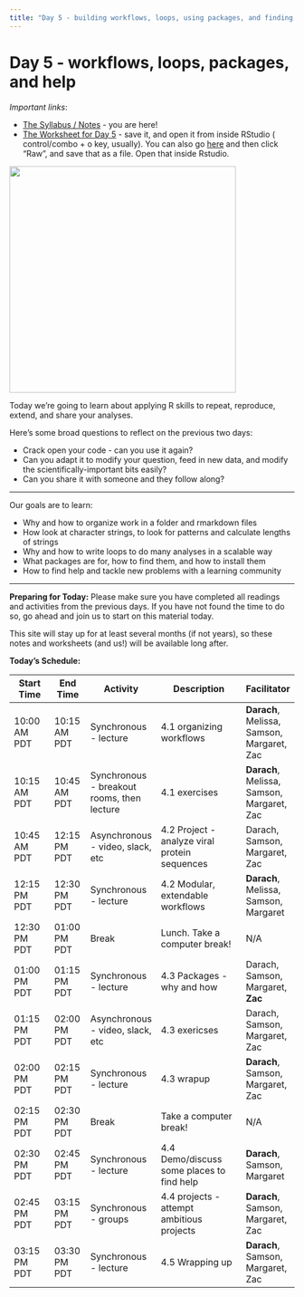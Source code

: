 ```yaml
---
title: "Day 5 - building workflows, loops, using packages, and finding help in new areas"
---
```


# Day 5 - workflows, loops, packages, and help

*Important links*:

- [The Syllabus / Notes](https://darachm.github.io/dll-r/index.html) - you are here!
- [The Worksheet for Day 5](https://github.com/darachm/dll-r/raw/main/worksheets/dll-r_Day5_Lab.Rmd) - save it, 
    and open it from inside RStudio ( control/combo + o key, usually). 
    You can also go [here](https://github.com/darachm/dll-r/blob/main/worksheets/dll-r_Day5_Lab.Rmd)
    and then click "Raw", and save that as a file. Open that inside Rstudio.

<!--
- [The Document of Honourable Errors](https://docs.google.com/document/d/1s8PI8TzC3OD6FrvZYfjr44tNDypXfZ7rZxdQ3AwFBTI/edit?usp=sharing) - errors are cool and useful! 
    Put any error messages you find on here, so we can check out those cool errors together
-->

<img src="https://media.giphy.com/media/12qq4Em3MVuwJW/giphy.gif" width="400"/>

Today we're going to learn about applying R skills to 
repeat, reproduce, extend, and share your analyses.

<!-- exercise -->

<!--are we trying to make students think about writing functions and clean code? I'm not sure that's clear if this is asynchronous reading-->

Here's some broad questions to reflect on the previous two days:

- Crack open your code - can you use it again?
- Can you adapt it to modify your question, 
  feed in new data, and modify the
  scientifically-important bits easily?
- Can you share it with someone and they follow
  along?

---

Our goals are to learn:

- Why and how to organize work in a folder and rmarkdown files
- How look at character strings, to look for patterns and calculate lengths of strings
- Why and how to write loops to do many analyses in a scalable way
- What packages are for, how to find them, and how to install them
- How to find help and tackle new problems with a learning community

---

**Preparing for Today:**
Please make sure you have completed all readings and activities from 
the previous days. If you have not found the time to do so, go ahead and join
us to start on this material today.

This site will stay up for at least several months (if not years), so these
notes and worksheets (and us!) will be available long after.


**Today's Schedule:**

| Start Time | End Time | Activity |   Description   | Facilitator |
| ------------- | ----------- | ------------- | ----------------------------- | --------------- |
| 10:00 AM PDT | 10:15 AM PDT | Synchronous - lecture | 4.1 organizing workflows | **Darach**, Melissa, Samson, Margaret, Zac |
| 10:15 AM PDT | 10:45 AM PDT | Synchronous - breakout rooms, then lecture | 4.1 exercises | **Darach**, Melissa, Samson, Margaret, Zac |
| 10:45 AM PDT | 12:15 PM PDT | Asynchronous - video, slack, etc | 4.2 Project - analyze viral protein sequences | Darach, Samson, Margaret, Zac |
| 12:15 PM PDT | 12:30 PM PDT | Synchronous - lecture | 4.2 Modular, extendable workflows | **Darach**, Melissa, Samson, Margaret |
| 12:30 PM PDT | 01:00 PM PDT | Break | Lunch. Take a computer break!  |  N/A  |
| 01:00 PM PDT | 01:15 PM PDT | Synchronous - lecture | 4.3 Packages - why and how | Darach, Samson, Margaret, **Zac** |
| 01:15 PM PDT | 02:00 PM PDT | Asynchronous - video, slack, etc | 4.3 exericses | Darach, Samson, Margaret, Zac |
| 02:00 PM PDT | 02:15 PM PDT | Synchronous - lecture | 4.3 wrapup | **Darach**, Samson, Margaret, Zac |
| 02:15 PM PDT | 02:30 PM PDT | Break | Take a computer break!  |  N/A  |
| 02:30 PM PDT | 02:45 PM PDT | Synchronous - lecture | 4.4 Demo/discuss some places to find help | **Darach**, Samson, Margaret |
| 02:45 PM PDT | 03:15 PM PDT | Synchronous - groups | 4.4 projects - attempt ambitious projects | **Darach**, Samson, Margaret, Zac |
| 03:15 PM PDT | 03:30 PM PDT | Synchronous - lecture | 4.5 Wrapping up | **Darach**, Samson, Margaret, Zac |

<!-- -->

